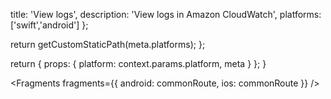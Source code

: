                   
  title: 'View logs',
  description: 'View logs in Amazon CloudWatch',
  platforms: ['swift','android']
};

  return getCustomStaticPath(meta.platforms);
};

  return {
    props: {
      platform: context.params.platform,
      meta
    }
  };
}
          



<Fragments
  fragments={{
    android: commonRoute,
    ios: commonRoute
  }}
/>
